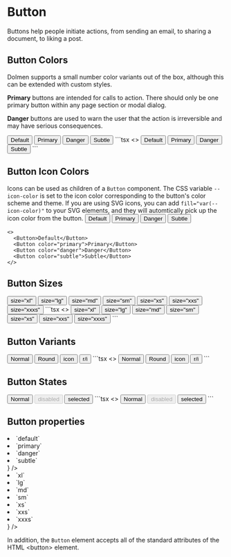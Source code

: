 
# Button

Buttons help people initiate actions, from sending an email, to sharing a document, to liking a post.

## Button Colors
Dolmen supports a small number color variants out of the box, although this can be extended
with custom styles.

**Primary** buttons are intended for calls to action. There should only be one primary button
within any page section or modal dialog.

**Danger** buttons are used to warn the user that the action is irreversible and may have serious
consequences.

<DemoSection>
  <Group gap="md">
    <Button>Default</Button>
    <Button color="primary">Primary</Button>
    <Button color="danger">Danger</Button>
    <Button color="subtle">Subtle</Button>
  </Group>
</DemoSection>
<SourceCode>
```tsx
<>
  <Button>Default</Button>
  <Button color="primary">Primary</Button>
  <Button color="danger">Danger</Button>
  <Button color="subtle">Subtle</Button>
</>
```
</SourceCode>

## Button Icon Colors
Icons can be used as children of a `Button` component. The CSS variable `--icon-color` is set to
the icon color corresponding to the button's color scheme and theme. If you are using SVG icons,
you can add `fill="var(--icon-color)"` to your SVG elements, and they will automtically pick up the
icon color from the button.
<DemoSection>
  <Group gap="md">
    <Button>Default <Tune /></Button>
    <Button color="primary">Primary <Tune /></Button>
    <Button color="danger">Danger <Tune /></Button>
    <Button color="subtle">Subtle <Tune /></Button>
  </Group>
</DemoSection>
<SourceCode>
```tsx
<>
  <Button>Default</Button>
  <Button color="primary">Primary</Button>
  <Button color="danger">Danger</Button>
  <Button color="subtle">Subtle</Button>
</>
```
</SourceCode>

## Button Sizes
<DemoSection>
  <Group gap="md">
    <Button size="xl">size="xl"</Button>
    <Button size="lg">size="lg"</Button>
    <Button size="md">size="md"</Button>
    <Button size="sm">size="sm"</Button>
    <Button size="xs">size="xs"</Button>
    <Button size="xxs">size="xxs"</Button>
    <Button size="xxxs">size="xxxs"</Button>
  </Group>
</DemoSection>
<SourceCode>
```tsx
<>
  <Button size="xl">size="xl"</Button>
  <Button size="lg">size="lg"</Button>
  <Button size="md">size="md"</Button>
  <Button size="sm">size="sm"</Button>
  <Button size="xs">size="xs"</Button>
  <Button size="xxs">size="xxs"</Button>
  <Button size="xxxs">size="xxxs"</Button>
</>
```
</SourceCode>

## Button Variants
<DemoSection>
  <Group gap="md">
    <Button>Normal</Button>
    <Button round>Round</Button>
    <Button icon>icon</Button>
    <Button icon round>r/i</Button>
  </Group>
</DemoSection>
<SourceCode>
```tsx
<>
  <Button>Normal</Button>
  <Button round>Round</Button>
  <Button icon>icon</Button>
  <Button icon round>r/i</Button>
</>
```
</SourceCode>

## Button States
<DemoSection>
  <Group gap="md">
    <Button>Normal</Button>
    <Button disabled>disabled</Button>
    <Button selected>selected</Button>
  </Group>
</DemoSection>
<SourceCode>
```tsx
<>
  <Button>Normal</Button>
  <Button disabled>disabled</Button>
  <Button selected>selected</Button>
</>
```
</SourceCode>

## Button properties

<PropsTable>
  <PropsItem
    name="color"
    description="Button color scheme."
    type={
      <ul>
        <li>`default`</li>
        <li>`primary`</li>
        <li>`danger`</li>
        <li>`subtle`</li>
      </ul>
    }
  />
  <PropsItem
    name="size"
    description="Button size."
    type={
      <ul>
        <li>`xl`</li>
        <li>`lg`</li>
        <li>`md`</li>
        <li>`sm`</li>
        <li>`xs`</li>
        <li>`xxs`</li>
        <li>`xxxs`</li>
      </ul>
    }
  />
  <PropsItem
    name="selected"
    description="Whether the button should be rendered in a selected or 'toggled' state."
    type="boolean"
  />
  <PropsItem
    name="round"
    description="If true, render the button as a circle or pill shape."
    type="boolean"
  />
  <PropsItem
    name="icon"
    description="If true, removes the button padding and ensures the width is the same as the height."
    type="boolean"
  />
</PropsTable>

In addition, the `Button` element accepts all of the standard attributes of the HTML &lt;button&gt;
element.
